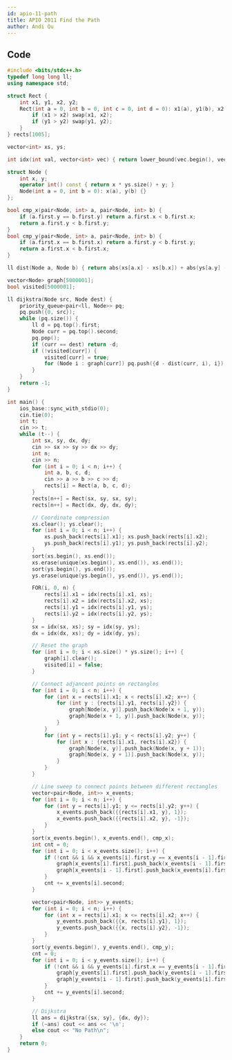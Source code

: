 ```yaml
---
id: apio-11-path
title: APIO 2011 Find the Path
author: Andi Qu
---
```


<IncompleteSection />

## Code

```cpp
#include <bits/stdc++.h>
typedef long long ll;
using namespace std;

struct Rect {
    int x1, y1, x2, y2;
    Rect(int a = 0, int b = 0, int c = 0, int d = 0): x1(a), y1(b), x2(c), y2(d) {
        if (x1 > x2) swap(x1, x2);
        if (y1 > y2) swap(y1, y2);
    }
} rects[1005];

vector<int> xs, ys;

int idx(int val, vector<int> vec) { return lower_bound(vec.begin(), vec.end(), val) - vec.begin(); }

struct Node {
    int x, y;
    operator int() const { return x * ys.size() + y; }
    Node(int a = 0, int b = 0): x(a), y(b) {}
};

bool cmp_x(pair<Node, int> a, pair<Node, int> b) {
    if (a.first.y == b.first.y) return a.first.x < b.first.x;
    return a.first.y < b.first.y;
}
bool cmp_y(pair<Node, int> a, pair<Node, int> b) {
    if (a.first.x == b.first.x) return a.first.y < b.first.y;
    return a.first.x < b.first.x;
}

ll dist(Node a, Node b) { return abs(xs[a.x] - xs[b.x]) + abs(ys[a.y] - ys[b.y]); }

vector<Node> graph[5000001];
bool visited[5000001];

ll dijkstra(Node src, Node dest) {
    priority_queue<pair<ll, Node>> pq;
    pq.push({0, src});
    while (pq.size()) {
        ll d = pq.top().first;
        Node curr = pq.top().second;
        pq.pop();
        if (curr == dest) return -d;
        if (!visited[curr]) {
            visited[curr] = true;
            for (Node i : graph[curr]) pq.push({d - dist(curr, i), i});
        }
    }
    return -1;
}

int main() {
    ios_base::sync_with_stdio(0);
    cin.tie(0);
    int t;
    cin >> t;
    while (t--) {
        int sx, sy, dx, dy;
        cin >> sx >> sy >> dx >> dy;
        int n;
        cin >> n;
        for (int i = 0; i < n; i++) {
            int a, b, c, d;
            cin >> a >> b >> c >> d;
            rects[i] = Rect(a, b, c, d);
        }
        rects[n++] = Rect(sx, sy, sx, sy);
        rects[n++] = Rect(dx, dy, dx, dy);

        // Coordinate compression
        xs.clear(); ys.clear();
        for (int i = 0; i < n; i++) {
            xs.push_back(rects[i].x1); xs.push_back(rects[i].x2);
            ys.push_back(rects[i].y1); ys.push_back(rects[i].y2);
        }
        sort(xs.begin(), xs.end());
        xs.erase(unique(xs.begin(), xs.end()), xs.end());
        sort(ys.begin(), ys.end());
        ys.erase(unique(ys.begin(), ys.end()), ys.end());

        FOR(i, 0, n) {
            rects[i].x1 = idx(rects[i].x1, xs);
            rects[i].x2 = idx(rects[i].x2, xs);
            rects[i].y1 = idx(rects[i].y1, ys);
            rects[i].y2 = idx(rects[i].y2, ys);
        }
        sx = idx(sx, xs); sy = idx(sy, ys);
        dx = idx(dx, xs); dy = idx(dy, ys);

        // Reset the graph
        for (int i = 0; i < xs.size() * ys.size(); i++) {
            graph[i].clear();
            visited[i] = false;
        }

        // Connect adjancent points on rectangles
        for (int i = 0; i < n; i++) {
            for (int x = rects[i].x1; x < rects[i].x2; x++) {
                for (int y : {rects[i].y1, rects[i].y2}) {
                    graph[Node(x, y)].push_back(Node(x + 1, y));
                    graph[Node(x + 1, y)].push_back(Node(x, y));
                }
            }
            for (int y = rects[i].y1; y < rects[i].y2; y++) {
                for (int x : {rects[i].x1, rects[i].x2}) {
                    graph[Node(x, y)].push_back(Node(x, y + 1));
                    graph[Node(x, y + 1)].push_back(Node(x, y));
                }
            }
        }

        // Line sweep to connect points between different rectangles
        vector<pair<Node, int>> x_events;
        for (int i = 0; i < n; i++) {
            for (int y = rects[i].y1; y <= rects[i].y2; y++) {
                x_events.push_back({{rects[i].x1, y}, 1});
                x_events.push_back({{rects[i].x2, y}, -1});
            }
        }
        sort(x_events.begin(), x_events.end(), cmp_x);
        int cnt = 0;
        for (int i = 0; i < x_events.size(); i++) {
            if (!cnt && i && x_events[i].first.y == x_events[i - 1].first.y) {
                graph[x_events[i].first].push_back(x_events[i - 1].first);
                graph[x_events[i - 1].first].push_back(x_events[i].first);
            }
            cnt += x_events[i].second;
        }

        vector<pair<Node, int>> y_events;
        for (int i = 0; i < n; i++) {
            for (int x = rects[i].x1; x <= rects[i].x2; x++) {
                y_events.push_back({{x, rects[i].y1}, 1});
                y_events.push_back({{x, rects[i].y2}, -1});
            }
        }
        sort(y_events.begin(), y_events.end(), cmp_y);
        cnt = 0;
        for (int i = 0; i < y_events.size(); i++) {
            if (!cnt && i && y_events[i].first.x == y_events[i - 1].first.x) {
                graph[y_events[i].first].push_back(y_events[i - 1].first);
                graph[y_events[i - 1].first].push_back(y_events[i].first);
            }
            cnt += y_events[i].second;
        }

        // Dijkstra
        ll ans = dijkstra({sx, sy}, {dx, dy});
        if (~ans) cout << ans << '\n';
        else cout << "No Path\n";
    }
    return 0;
}
```
